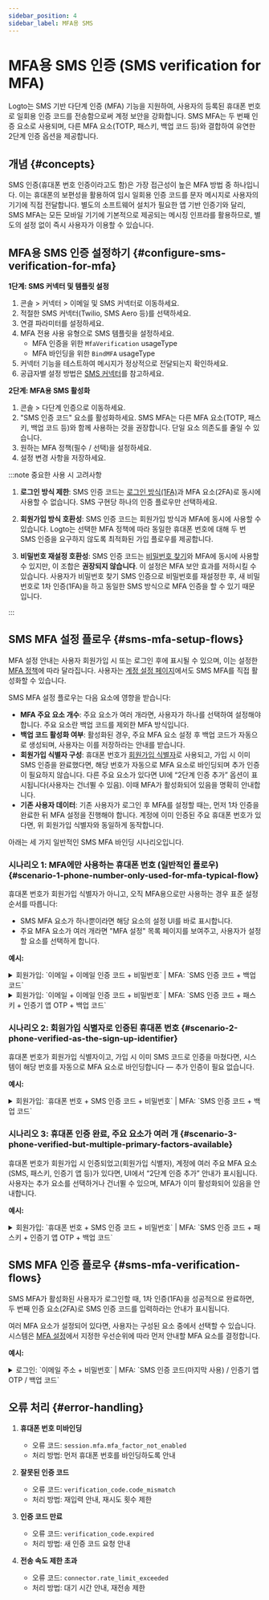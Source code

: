 ```yaml
---
sidebar_position: 4
sidebar_label: MFA용 SMS
---
```


# MFA용 SMS 인증 (SMS verification for MFA)

Logto는 SMS 기반 다단계 인증 (MFA) 기능을 지원하여, 사용자의 등록된 휴대폰 번호로 일회용 인증 코드를 전송함으로써 계정 보안을 강화합니다. SMS MFA는 두 번째 인증 요소로 사용되며, 다른 MFA 요소(TOTP, 패스키, 백업 코드 등)와 결합하여 유연한 2단계 인증 옵션을 제공합니다.

## 개념 \{#concepts}

SMS 인증(휴대폰 번호 인증이라고도 함)은 가장 접근성이 높은 MFA 방법 중 하나입니다. 이는 휴대폰의 보편성을 활용하여 임시 일회용 인증 코드를 문자 메시지로 사용자의 기기에 직접 전달합니다. 별도의 소프트웨어 설치가 필요한 앱 기반 인증기와 달리, SMS MFA는 모든 모바일 기기에 기본적으로 제공되는 메시징 인프라를 활용하므로, 별도의 설정 없이 즉시 사용자가 이용할 수 있습니다.

## MFA용 SMS 인증 설정하기 \{#configure-sms-verification-for-mfa}

**1단계: SMS 커넥터 및 템플릿 설정**

1. <CloudLink to="/connectors/passwordless">콘솔 > 커넥터 > 이메일 및 SMS 커넥터</CloudLink>로
   이동하세요.
2. 적절한 SMS 커넥터(Twilio, SMS Aero 등)를 선택하세요.
3. 연결 파라미터를 설정하세요.
4. MFA 전용 사용 유형으로 SMS 템플릿을 설정하세요.
   - MFA 인증을 위한 `MfaVerification` usageType
   - MFA 바인딩을 위한 `BindMFA` usageType
5. 커넥터 기능을 테스트하여 메시지가 정상적으로 전달되는지 확인하세요.
6. 공급자별 설정 방법은 [SMS 커넥터](/connectors/sms-connectors)를 참고하세요.

**2단계: MFA용 SMS 활성화**

1. <CloudLink to="/mfa">콘솔 > 다단계 인증</CloudLink>으로 이동하세요.
2. "SMS 인증 코드" 요소를 활성화하세요. SMS MFA는 다른 MFA 요소(TOTP, 패스키, 백업 코드 등)와 함께 사용하는 것을 권장합니다. 단일 요소 의존도를 줄일 수 있습니다.
3. 원하는 MFA 정책(필수 / 선택)을 설정하세요.
4. 설정 변경 사항을 저장하세요.

:::note 중요한 사용 시 고려사항

1. **로그인 방식 제한**: SMS 인증 코드는 [로그인 방식(1FA)](/end-user-flows/sign-up-and-sign-in/sign-in)과 MFA 요소(2FA)로 동시에 사용할 수 없습니다. SMS 구현당 하나의 인증 플로우만 선택하세요.

2. **회원가입 방식 호환성**: SMS 인증 코드는 회원가입 방식과 MFA에 동시에 사용할 수 있습니다. Logto는 선택한 MFA 정책에 따라 동일한 휴대폰 번호에 대해 두 번 SMS 인증을 요구하지 않도록 최적화된 가입 플로우를 제공합니다.

3. **비밀번호 재설정 호환성**: SMS 인증 코드는 [비밀번호 찾기](/end-user-flows/sign-up-and-sign-in/reset-password)와 MFA에 동시에 사용할 수 있지만, 이 조합은 **권장되지 않습니다**. 이 설정은 MFA 보안 효과를 저하시킬 수 있습니다. 사용자가 비밀번호 찾기 SMS 인증으로 비밀번호를 재설정한 후, 새 비밀번호로 1차 인증(1FA)을 하고 동일한 SMS 방식으로 MFA 인증을 할 수 있기 때문입니다.

:::

## SMS MFA 설정 플로우 \{#sms-mfa-setup-flows}

MFA 설정 안내는 사용자 회원가입 시 또는 로그인 후에 표시될 수 있으며, 이는 설정한 [MFA 정책](/end-user-flows/mfa/configure-mfa#global-mfa-configuration)에 따라 달라집니다. 사용자는 [계정 설정 페이지](/end-user-flows/account-settings/by-account-api#manage-phone)에서도 SMS MFA를 직접 활성화할 수 있습니다.

SMS MFA 설정 플로우는 다음 요소에 영향을 받습니다:

- **MFA 주요 요소 개수**: 주요 요소가 여러 개라면, 사용자가 하나를 선택하여 설정해야 합니다. 주요 요소란 백업 코드를 제외한 MFA 방식입니다.
- **백업 코드 활성화 여부**: 활성화된 경우, 주요 MFA 요소 설정 후 백업 코드가 자동으로 생성되며, 사용자는 이를 저장하라는 안내를 받습니다.
- **회원가입 식별자 구성**: 휴대폰 번호가 [회원가입 식별자](/end-user-flows/sign-up-and-sign-in/sign-up#set-up-the-sign-up-identifier)로 사용되고, 가입 시 이미 SMS 인증을 완료했다면, 해당 번호가 자동으로 MFA 요소로 바인딩되며 추가 인증이 필요하지 않습니다. 다른 주요 요소가 있다면 UI에 “2단계 인증 추가” 옵션이 표시됩니다(사용자는 건너뛸 수 있음). 이때 MFA가 활성화되어 있음을 명확히 안내합니다.
- **기존 사용자 데이터**: 기존 사용자가 로그인 후 MFA를 설정할 때는, 먼저 1차 인증을 완료한 뒤 MFA 설정을 진행해야 합니다. 계정에 이미 인증된 주요 휴대폰 번호가 있다면, 위 회원가입 식별자와 동일하게 동작합니다.

아래는 세 가지 일반적인 SMS MFA 바인딩 시나리오입니다.

### 시나리오 1: MFA에만 사용하는 휴대폰 번호 (일반적인 플로우) \{#scenario-1-phone-number-only-used-for-mfa-typical-flow}

휴대폰 번호가 회원가입 식별자가 아니고, 오직 MFA용으로만 사용하는 경우 표준 설정 순서를 따릅니다:

- SMS MFA 요소가 하나뿐이라면 해당 요소의 설정 UI를 바로 표시합니다.
- 주요 MFA 요소가 여러 개라면 "MFA 설정" 목록 페이지를 보여주고, 사용자가 설정할 요소를 선택하게 합니다.

**예시:**

<details>
  <summary>
    회원가입: `이메일 + 이메일 인증 코드 + 비밀번호` | MFA: `SMS 인증 코드 + 백업 코드`
  </summary>
  <img src="/img/assets/sms-mfa-setup-scenario-1-1.png" alt="SMS MFA 설정 플로우 1-1" />
</details>

<details>
  <summary>
    회원가입: `이메일 + 이메일 인증 코드 + 비밀번호` | MFA: `SMS 인증 코드 + 패스키 + 인증기 앱 OTP
    + 백업 코드`
  </summary>
  <img src="/img/assets/sms-mfa-setup-scenario-1-2.png" alt="SMS MFA 설정 플로우 1-2" />
</details>

### 시나리오 2: 회원가입 식별자로 인증된 휴대폰 번호 \{#scenario-2-phone-verified-as-the-sign-up-identifier}

휴대폰 번호가 회원가입 식별자이고, 가입 시 이미 SMS 코드로 인증을 마쳤다면, 시스템이 해당 번호를 자동으로 MFA 요소로 바인딩합니다 — 추가 인증이 필요 없습니다.

**예시:**

<details>
  <summary>
    회원가입: `휴대폰 번호 + SMS 인증 코드 + 비밀번호` | MFA: `SMS 인증 코드 + 백업 코드`
  </summary>
  <img src="/img/assets/sms-mfa-setup-scenario-2.png" alt="SMS MFA 설정 플로우 2" />
</details>

### 시나리오 3: 휴대폰 인증 완료, 주요 요소가 여러 개 \{#scenario-3-phone-verified-but-multiple-primary-factors-available}

휴대폰 번호가 회원가입 시 인증되었고(회원가입 식별자), 계정에 여러 주요 MFA 요소(SMS, 패스키, 인증기 앱 등)가 있다면, UI에서 “2단계 인증 추가” 안내가 표시됩니다. 사용자는 추가 요소를 선택하거나 건너뛸 수 있으며, MFA가 이미 활성화되어 있음을 안내합니다.

**예시:**

<details>
  <summary>
    회원가입: `휴대폰 번호 + SMS 인증 코드 + 비밀번호` | MFA: `SMS 인증 코드 + 패스키 + 인증기 앱
    OTP + 백업 코드`
  </summary>
  <img src="/img/assets/sms-mfa-setup-scenario-3.png" alt="SMS MFA 설정 플로우 3" />
</details>

## SMS MFA 인증 플로우 \{#sms-mfa-verification-flows}

SMS MFA가 활성화된 사용자가 로그인할 때, 1차 인증(1FA)을 성공적으로 완료하면, 두 번째 인증 요소(2FA)로 SMS 인증 코드를 입력하라는 안내가 표시됩니다.

여러 MFA 요소가 설정되어 있다면, 사용자는 구성된 요소 중에서 선택할 수 있습니다. 시스템은 [MFA 설정](/end-user-flows/mfa/configure-mfa#mfa-verification-flow)에서 지정한 우선순위에 따라 먼저 안내할 MFA 요소를 결정합니다.

**예시:**

<details>
  <summary>
    로그인: `이메일 주소 + 비밀번호` | MFA: `SMS 인증 코드(마지막 사용) / 인증기 앱 OTP / 백업 코드`
  </summary>
  <img src="/img/assets/sms-mfa-verification-flow.png" alt="SMS MFA 인증 플로우" />
</details>

## 오류 처리 \{#error-handling}

1. **휴대폰 번호 미바인딩**

   - 오류 코드: `session.mfa.mfa_factor_not_enabled`
   - 처리 방법: 먼저 휴대폰 번호를 바인딩하도록 안내

2. **잘못된 인증 코드**

   - 오류 코드: `verification_code.code_mismatch`
   - 처리 방법: 재입력 안내, 재시도 횟수 제한

3. **인증 코드 만료**

   - 오류 코드: `verification_code.expired`
   - 처리 방법: 새 인증 코드 요청 안내

4. **전송 속도 제한 초과**
   - 오류 코드: `connector.rate_limit_exceeded`
   - 처리 방법: 대기 시간 안내, 재전송 제한
